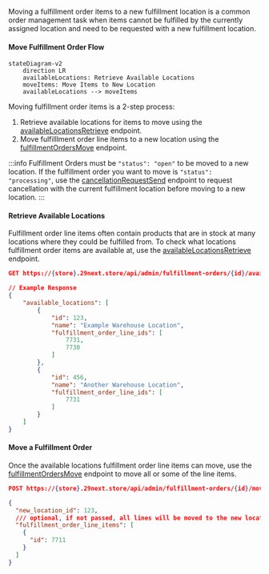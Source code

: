 Moving a fulfillment order items to a new fulfillment location is a common order management task when items cannot be fulfilled by the currently assigned location and need to be requested with a new fulfillment location.



#### Move Fulfillment Order Flow
```mermaid
stateDiagram-v2
    direction LR
    availableLocations: Retrieve Available Locations
    moveItems: Move Items to New Location
    availableLocations --> moveItems
```
Moving fulfillment order items is a 2-step process:
1. Retrieve available locations for items to move using the [availableLocationsRetrieve](/docs/api/admin/reference/#/operations/availableLocationsRetrieve) endpoint.
2. Move fulfilllment order line items to a new location using the  [fulfillmentOrdersMove](/docs/api/admin/reference/#/operations/fulfillmentOrdersMove) endpoint.

:::info
Fulfillment Orders must be `"status": "open"` to be moved to a new location. If the fulfillment order you want to move is   `"status": "processing"`, use the [cancellationRequestSend](/docs/api/admin/reference/#/operations/cancellationRequestSend) endpoint to request cancellation with the current fulfillment location before moving to a new location.
:::

#### Retrieve Available Locations

Fulfillment order line items often contain products that are in stock at many locations where they could be fulfilled from. To check what locations fulfillment order items are available at, use the [availableLocationsRetrieve](/docs/api/admin/reference/#/operations/availableLocationsRetrieve) endpoint.

```json title="Retrieve Available Fulfillment Locations"
GET https://{store}.29next.store/api/admin/fulfillment-orders/{id}/available-locations/

// Example Response
{
    "available_locations": [
        {
            "id": 123,
            "name": "Example Warehouse Location",
            "fulfillment_order_line_ids": [
                7731,
                7730
            ]
        },
        {
            "id": 456,
            "name": "Another Warehouse Location",
            "fulfillment_order_line_ids": [
                7731
            ]
        }
    ]
}
```

#### Move a Fulfillment Order

Once the available locations fulfillment order line items can move, use the [fulfillmentOrdersMove](/docs/api/admin/reference/#/operations/fulfillmentOrdersMove) endpoint to move all or some of the line items.

```json title="Move Fulfillment Order Items to New Location"
POST https://{store}.29next.store/api/admin/fulfillment-orders/{id}/move/

{
  "new_location_id": 123,
  /// optional, if not passed, all lines will be moved to the new location
  "fulfillment_order_line_items": [
    {
      "id": 7711
    }
  ]
}
```
